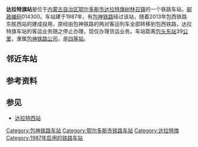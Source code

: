 {{noteTA
|1=zh-cn:始发车次; zh-hk:列車班次;
|2=zh-cn:车次; zh-hk:班次;
}}
{{Infobox China railway station
|车站名称 = 达拉特旗站
|车站拼音 = Dalateqi
|英文名称 = Dalateqi Railway Station
|车站代码 = 40551<ref>{{cite book|title=中华人民共和国铁路车站代码（GB/T 10302-2010）|publisher=中国标准出版社|year=2010|isbn=155066140495|ignore-isbn-error=true|pages=6}}</ref>
|电报码 = DIC
|拼音码 = DLQ
|车站类型 = 
|技术性质 = 
|业务性质 = 
|始建时间 = 
|开通运营 = 
|车站位置 = [[内蒙古自治区|内蒙古自治区]][[鄂尔多斯市|鄂尔多斯市]][[达拉特旗|达拉特旗]]
|归属 = [[包神铁路公司|包神铁路公司]]
|车站等级 = [[四等站_(中铁)|四等站]]
|线路 = [[包神铁路|包神铁路]]
}}
'''达拉特旗站'''是位于[[内蒙古自治区|内蒙古自治区]][[鄂尔多斯市|鄂尔多斯市]][[达拉特旗|达拉特旗]][[树林召镇|树林召镇]]的一个铁路车站，[[邮政编码|邮政编码]]014300。车站建于1987年，有[[包神铁路|包神铁路]]经过该站，随着2013年包西铁路东胜西站的建成投用，原经由包神铁路的两对客运列车全部转移到包西铁路，达拉特旗车站的客运业务随之停止办理，现仅办理货运业务。车站距离[[包头东站|包头东站]]39[[公里|公里]]，隶属[[包神铁路公司|包神铁路公司]]，是[[四等站_(中铁)|四等站]]。

== 邻近车站 ==
{{start rail box|[[神华集团|神华集团]]}}
{{s-inop|[[大树湾站|大树湾站]]|{{站|包头}}方向}}
{{s-line|[[包神铁路|包神铁路]]<br />达拉特旗站}}
{{s-inop|[[关碾房站|关碾房站]]|[[神木站_(陕西省)|神木]]方向}}
{{end box}}

== 参考资料 ==
{{reflist}}

== 参见 ==
*[[达拉特西站|达拉特西站]]
{{包神铁路}}
{{铁路车站小作品}}
{{内蒙古小作品}}

[[Category:包神铁路车站|Category:包神铁路车站]]
[[Category:鄂尔多斯市铁路车站|Category:鄂尔多斯市铁路车站]]
[[Category:达拉特旗|Category:达拉特旗]]
[[Category:1987年启用的铁路车站|Category:1987年启用的铁路车站]]